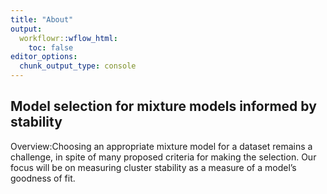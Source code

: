 ```yaml
---
title: "About"
output:
  workflowr::wflow_html:
    toc: false
editor_options:
  chunk_output_type: console
---
```


## Model selection for mixture models informed by stability

Overview:Choosing an appropriate mixture model for a dataset remains a challenge, in spite of many
proposed criteria for making the selection. Our focus will be on measuring cluster stability as a measure
of a model’s goodness of fit.